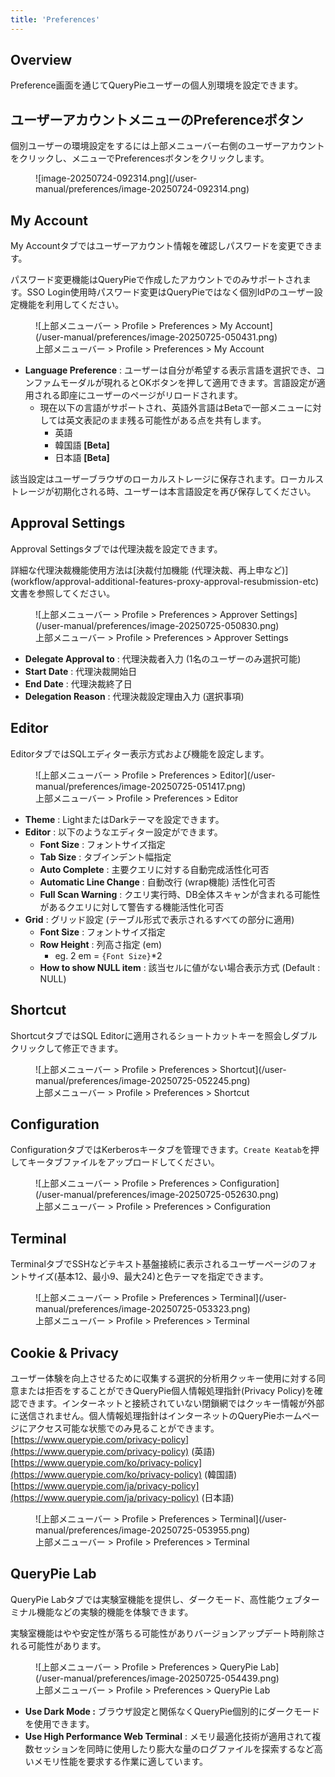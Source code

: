 ```yaml
---
title: 'Preferences'
---
```



## Overview

Preference画面を通じてQueryPieユーザーの個人別環境を設定できます。

## ユーザーアカウントメニューのPreferenceボタン

個別ユーザーの環境設定をするには上部メニューバー右側のユーザーアカウントをクリックし、メニューでPreferencesボタンをクリックします。

<figure data-layout="center" data-align="center">
![image-20250724-092314.png](/user-manual/preferences/image-20250724-092314.png)
</figure>


## My Account

My Accountタブではユーザーアカウント情報を確認しパスワードを変更できます。

<Callout type="info">
パスワード変更機能はQueryPieで作成したアカウントでのみサポートされます。SSO Login使用時パスワード変更はQueryPieではなく個別IdPのユーザー設定機能を利用してください。
</Callout>

<figure data-layout="center" data-align="center">
![上部メニューバー &gt; Profile &gt; Preferences &gt; My Account](/user-manual/preferences/image-20250725-050431.png)
<figcaption>
上部メニューバー &gt; Profile &gt; Preferences &gt; My Account
</figcaption>
</figure>

*  **Language Preference**  : ユーザーは自分が希望する表示言語を選択でき、コンファムモーダルが現れるとOKボタンを押して適用できます。言語設定が適用される即座にユーザーのページがリロードされます。 
    * 現在以下の言語がサポートされ、英語外言語はBetaで一部メニューに対しては英文表記のまま残る可能性がある点を共有します。 
        * 英語
        * 韓国語 **[Beta]** 
        * 日本語 **[Beta]** 

<Callout type="important">
該当設定はユーザーブラウザのローカルストレージに保存されます。ローカルストレージが初期化される時、ユーザーは本言語設定を再び保存してください。
</Callout>


## Approval Settings

Approval Settingsタブでは代理決裁を設定できます。

<Callout type="info">
詳細な代理決裁機能使用方法は[決裁付加機能 (代理決裁、再上申など)](workflow/approval-additional-features-proxy-approval-resubmission-etc)文書を参照してください。
</Callout>

<figure data-layout="center" data-align="center">
![上部メニューバー &gt; Profile &gt; Preferences &gt; Approver Settings](/user-manual/preferences/image-20250725-050830.png)
<figcaption>
上部メニューバー &gt; Profile &gt; Preferences &gt; Approver Settings
</figcaption>
</figure>

*  **Delegate Approval to**  : 代理決裁者入力 (1名のユーザーのみ選択可能)
*  **Start Date**  : 代理決裁開始日
*  **End Date**  : 代理決裁終了日
*  **Delegation Reason**  : 代理決裁設定理由入力 (選択事項)


## Editor

EditorタブではSQLエディター表示方式および機能を設定します。

<figure data-layout="center" data-align="center">
![上部メニューバー &gt; Profile &gt; Preferences &gt; Editor](/user-manual/preferences/image-20250725-051417.png)
<figcaption>
上部メニューバー &gt; Profile &gt; Preferences &gt; Editor
</figcaption>
</figure>

*  **Theme** : LightまたはDarkテーマを設定できます。 
*  **Editor**  : 以下のようなエディター設定ができます。 
    *  **Font Size**  : フォントサイズ指定
    *  **Tab Size**  : タブインデント幅指定
    *  **Auto Complete**  : 主要クエリに対する自動完成活性化可否
    *  **Automatic Line Change**  : 自動改行 (wrap機能) 活性化可否
    *  **Full Scan Warning**  : クエリ実行時、DB全体スキャンが含まれる可能性があるクエリに対して警告する機能活性化可否
*  **Grid** : グリッド設定 (テーブル形式で表示されるすべての部分に適用)
    *  **Font Size**  : フォントサイズ指定
    *  **Row Height**  : 列高さ指定 (em)
        * eg. 2 em = `{Font Size}`*2
    *  **How to show NULL item** : 該当セルに値がない場合表示方式 (Default : NULL)


## Shortcut

ShortcutタブではSQL Editorに適用されるショートカットキーを照会しダブルクリックして修正できます。

<figure data-layout="center" data-align="center">
![上部メニューバー &gt; Profile &gt; Preferences &gt; Shortcut](/user-manual/preferences/image-20250725-052245.png)
<figcaption>
上部メニューバー &gt; Profile &gt; Preferences &gt; Shortcut
</figcaption>
</figure>


## Configuration

ConfigurationタブではKerberosキータブを管理できます。`Create Keatab`を押してキータブファイルをアップロードしてください。

<figure data-layout="center" data-align="center">
![上部メニューバー &gt; Profile &gt; Preferences &gt; Configuration](/user-manual/preferences/image-20250725-052630.png)
<figcaption>
上部メニューバー &gt; Profile &gt; Preferences &gt; Configuration
</figcaption>
</figure>


## Terminal

TerminalタブでSSHなどテキスト基盤接続に表示されるユーザーページのフォントサイズ(基本12、最小9、最大24)と色テーマを指定できます。

<figure data-layout="center" data-align="center">
![上部メニューバー &gt; Profile &gt; Preferences &gt; Terminal](/user-manual/preferences/image-20250725-053323.png)
<figcaption>
上部メニューバー &gt; Profile &gt; Preferences &gt; Terminal
</figcaption>
</figure>


## Cookie & Privacy

ユーザー体験を向上させるために収集する選択的分析用クッキー使用に対する同意または拒否をすることができQueryPie個人情報処理指針(Privacy Policy)を確認できます。インターネットと接続されていない閉鎖網ではクッキー情報が外部に送信されません。個人情報処理指針はインターネットのQueryPieホームページにアクセス可能な状態でのみ見ることができます。<br/>[https://www.querypie.com/privacy-policy](https://www.querypie.com/privacy-policy) (英語)<br/>[https://www.querypie.com/ko/privacy-policy](https://www.querypie.com/ko/privacy-policy) (韓国語)<br/>[https://www.querypie.com/ja/privacy-policy](https://www.querypie.com/ja/privacy-policy) (日本語)

<figure data-layout="center" data-align="center">
![上部メニューバー &gt; Profile &gt; Preferences &gt; Terminal](/user-manual/preferences/image-20250725-053955.png)
<figcaption>
上部メニューバー &gt; Profile &gt; Preferences &gt; Terminal
</figcaption>
</figure>


## QueryPie Lab

QueryPie Labタブでは実験室機能を提供し、ダークモード、高性能ウェブターミナル機能などの実験的機能を体験できます。

<Callout type="important">
実験室機能はやや安定性が落ちる可能性がありバージョンアップデート時削除される可能性があります。
</Callout>

<figure data-layout="center" data-align="center">
![上部メニューバー &gt; Profile &gt; Preferences &gt; QueryPie Lab](/user-manual/preferences/image-20250725-054439.png)
<figcaption>
上部メニューバー &gt; Profile &gt; Preferences &gt; QueryPie Lab
</figcaption>
</figure>

*  **Use Dark Mode :**  ブラウザ設定と関係なくQueryPie個別的にダークモードを使用できます。
*  **Use High Performance Web Terminal** : メモリ最適化技術が適用されて複数セッションを同時に使用したり膨大な量のログファイルを探索するなど高いメモリ性能を要求する作業に適しています。
